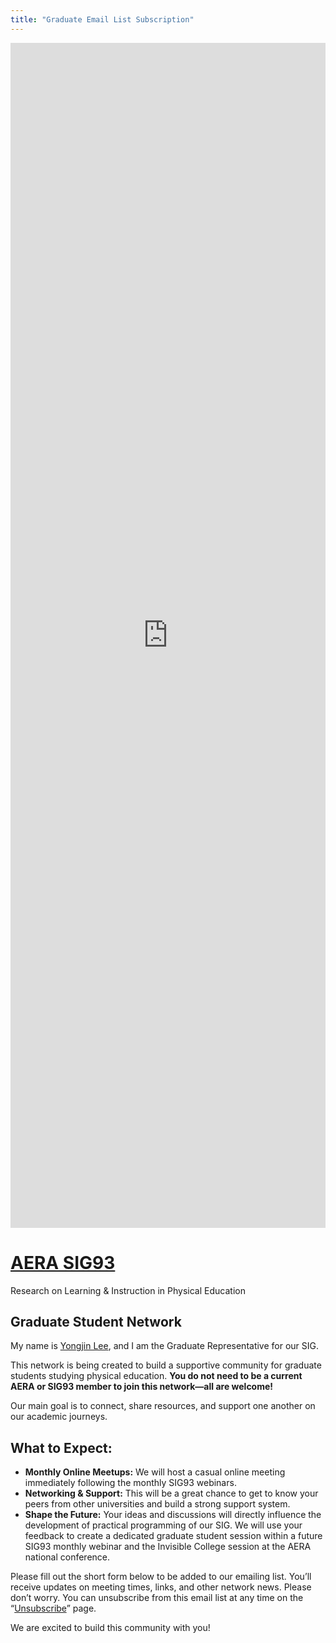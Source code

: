 ```yaml
---
title: "Graduate Email List Subscription"
---
```

```{=html}
<iframe src="https://docs.google.com/forms/d/e/1FAIpQLSf7kw1lBMtzhAt3QXN0YV5E5f9xMhyY4AWydperbtQ8ibxyuw/viewform?embedded=true" width="100%" height="1896" frameborder="0" marginheight="0" marginwidth="0">Loading…</iframe>
```


# [AERA SIG93](https://www.aera.net/SIG093/RLIPE-SIG-93)
Research on Learning & Instruction in Physical Education

## Graduate Student Network
My name is [Yongjin Lee](https://yongjin-l.github.io), and I am the Graduate Representative for our SIG.

This network is being created to build a supportive community for graduate students studying physical education. **You do not need to be a current AERA or SIG93 member to join this network—all are welcome!**

Our main goal is to connect, share resources, and support one another on our academic journeys.

## What to Expect:

* **Monthly Online Meetups:** We will host a casual online meeting immediately following the monthly SIG93 webinars.
* **Networking & Support:** This will be a great chance to get to know your peers from other universities and build a strong support system.
* **Shape the Future:** Your ideas and discussions will directly influence the development of practical programming of our SIG. We will use your feedback to create a dedicated graduate student session within a future SIG93 monthly webinar and the Invisible College session at the AERA national conference.

Please fill out the short form below to be added to our emailing list. You'll receive updates on meeting times, links, and other network news. Please don't worry. You can unsubscribe from this email list at any time on the "[Unsubscribe](https://yongjin-l.github.io/AERA93-GradNetwork/unsubscribe.html)" page.

We are excited to build this community with you!